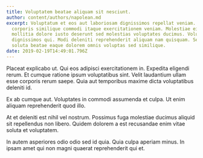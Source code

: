 ```yaml
---
title: Voluptatem beatae aliquam sit nesciunt.
author: content/authors/napolean.md
excerpt: Voluptatum et eos aut laboriosam dignissimos repellat veniam. Unde non
  corporis similique commodi itaque exercitationem veniam. Molestiae eius
  mollitia dolore iusto deserunt sed molestias voluptates ducimus. Voluptas
  dignissimos qui. Modi deleniti reprehenderit aliquam nam quisquam. Sed dolore
  soluta beatae eaque dolorem omnis voluptas sed similique.
date: 2019-02-19T14:49:01.796Z
---
```

Placeat explicabo ut. Qui eos adipisci exercitationem in. Expedita eligendi rerum. Et cumque ratione ipsum voluptatibus sint. Velit laudantium ullam esse corporis rerum saepe. Quia aut temporibus maxime dicta voluptatibus deleniti id.
 Ex ab cumque aut. Voluptates in commodi assumenda et culpa. Ut enim aliquam reprehenderit quod illo.
 At et deleniti est nihil vel nostrum. Possimus fuga molestiae ducimus aliquid sit repellendus non libero. Quidem dolorem a est recusandae enim vitae soluta et voluptatem.
 In autem asperiores odio odio sed id quia. Quia culpa aperiam minus. In ipsam amet qui non magni quaerat reprehenderit qui et.